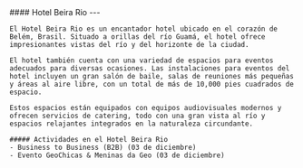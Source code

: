 
<div className={`grid grid-cols-1 my-4 gap-4 ${!props.isEmbed && "sm:grid-cols-12"}`}>
  <div className={!props.isEmbed && "sm:col-span-5"}>
    <div className="max-h-96">
    <Carousel
          images={[
            {
              image: BeiraRio1,
            },
            {
              image: BeiraRio2,
            },
            {
              image: BeiraRio3,
            },
            {
              image: BeiraRio4,
            },
          ]}
        />
    </div>

  </div>
  <div className={!props.isEmbed && "sm:col-span-7"}>
    #### Hotel Beira Rio
    ---

    El Hotel Beira Rio es un encantador hotel ubicado en el corazón de Belém, Brasil. Situado a orillas del río Guamá, el hotel ofrece impresionantes vistas del río y del horizonte de la ciudad.

    El hotel también cuenta con una variedad de espacios para eventos adecuados para diversas ocasiones. Las instalaciones para eventos del hotel incluyen un gran salón de baile, salas de reuniones más pequeñas y áreas al aire libre, con un total de más de 10,000 pies cuadrados de espacio.

    Estos espacios están equipados con equipos audiovisuales modernos y ofrecen servicios de catering, todo con una gran vista al río y espacios relajantes integrados en la naturaleza circundante.

    ##### Actividades en el Hotel Beira Rio
    - Business to Business (B2B) (03 de diciembre)
    - Evento GeoChicas & Meninas da Geo (03 de diciembre)
  </div>
</div>
